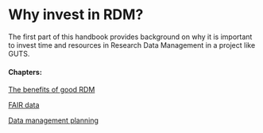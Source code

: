 # Why invest in RDM?

The first part of this handbook provides background on why it is important to invest time and resources in Research Data Management in a project like GUTS.

#### Chapters:

[The benefits of good RDM](benefits-rdm.qmd)

[FAIR data](fair-data.qmd)

[Data management planning](planning.qmd)
